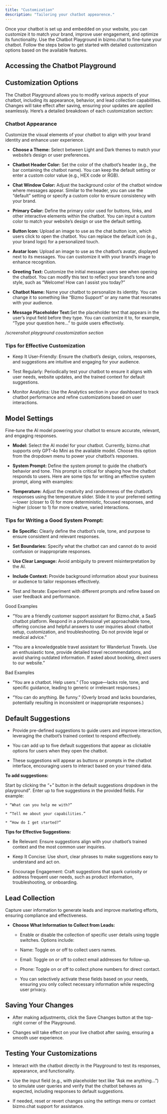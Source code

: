 ```yaml
---
title: "Customization"
description: "Tailoring your chatbot appearence."
---
```


Once your chatbot is set up and embedded on your website, you can customize it to match your brand, improve user engagement, and optimize its functionality. Use the Chatbot Playground in bizmo.chat to fine-tune your chatbot. Follow the steps below to get started with detailed customization options based on the available features.

## Accessing the Chatbot Playground

<Steps>
  <Step title="Log in to your Bizmo.chat account." />

  <Step title="Navigate to the Playground section in the left-hand sidebar of the dashboard." />
</Steps>

## Customization Options

The Chatbot Playground allows you to modify various aspects of your chatbot, including its appearance, behavior, and lead collection capabilities. Changes will take effect after saving, ensuring your updates are applied seamlessly. Here’s a detailed breakdown of each customization section:

### Chatbot Appearance

Customize the visual elements of your chatbot to align with your brand identity and enhance user experience.

* **Choose a Theme:**  Select between Light and Dark themes to match your website’s design or user preferences.

* **Chatbot Header Color:**  Set the color of the chatbot’s header (e.g., the bar containing the chatbot name). You can keep the default setting or enter a custom color value (e.g., HEX code or RGB).

* **Chat Window Color:**  Adjust the background color of the chatbot window where messages appear. Similar to the header, you can use the “default” setting or specify a custom color to ensure consistency with your brand.

* **Primary Color:** Define the primary color used for buttons, links, and other interactive elements within the chatbot. You can input a custom color to match your website’s design or use the default setting.

* **Button Icon:** Upload an image to use as the chat button icon, which users click to open the chatbot. You can replace the default icon (e.g., your brand logo) for a personalized touch.

* **Avatar Icon:** Upload an image to use as the chatbot’s avatar, displayed next to its messages. You can customize it with your brand’s image to enhance recognition.

* **Greeting Text:** Customize the initial message users see when opening the chatbot. You can modify this text to reflect your brand’s tone and style, such as “Welcome! How can I assist you today?”

* **Chatbot Name:** Name your chatbot to personalize its identity. You can change it to something like “Bizmo Support” or any name that resonates with your audience.

* **Message Placeholder Text:**&#x53;et the placeholder text that appears in the user’s input field before they type. You can customize it to, for example, “Type your question here…” to guide users effectively.



*/screenshot playground coustomization section*

### Tips for Effective Customization

* Keep It User-Friendly: Ensure the chatbot’s design, colors, responses, and suggestions are intuitive and engaging for your audience.

* Test Regularly: Periodically test your chatbot to ensure it aligns with user needs, website updates, and the trained context for default suggestions.

* Monitor Analytics: Use the Analytics section in your dashboard to track chatbot performance and refine customizations based on user interactions.

## Model Settings

Fine-tune the AI model powering your chatbot to ensure accurate, relevant, and engaging responses.

* **Model:** Select the AI model for your chatbot. Currently, bizmo.chat supports only GPT-4o Mini as the available model. Choose this option from the dropdown menu to power your chatbot’s responses.

* **System Prompt:** Define the system prompt to guide the chatbot’s behavior and tone. This prompt is critical for shaping how the chatbot responds to users. Here are some tips for writing an effective system prompt, along with examples:

* **Temperature:** Adjust the creativity and randomness of the chatbot’s responses using the temperature slider. Slide it to your preferred setting—lower (closer to 0) for more deterministic, focused responses, and higher (closer to 1) for more creative, varied interactions.

### &#x20;Tips for Writing a Good System Prompt:&#xA;

* **Be Specific:** Clearly define the chatbot’s role, tone, and purpose to ensure consistent and relevant responses.

* **Set Boundaries:** Specify what the chatbot can and cannot do to avoid confusion or inappropriate responses.

* **Use Clear Language:** Avoid ambiguity to prevent misinterpretation by the AI.

* **Include Context:** Provide background information about your business or audience to tailor responses effectively.

* Test and Iterate: Experiment with different prompts and refine based on user feedback and performance.

<Tip>
  Good Examples

  * “You are a friendly customer support assistant for Bizmo.chat, a SaaS chatbot platform. Respond in a professional yet approachable tone, offering concise and helpful answers to user inquiries about chatbot setup, customization, and troubleshooting. Do not provide legal or medical advice.”

  * “You are a knowledgeable travel assistant for Wanderlust Travels. Use an enthusiastic tone, provide detailed travel recommendations, and avoid sharing outdated information. If asked about booking, direct users to our website.”
</Tip>

<Warning>
  Bad Examples

  * “You are a chatbot. Help users.” (Too vague—lacks role, tone, and specific guidance, leading to generic or irrelevant responses.)

  * “You can do anything. Be funny.” (Overly broad and lacks boundaries, potentially resulting in inconsistent or inappropriate responses.)
</Warning>

## **Default Suggestions**

* Provide pre-defined suggestions to guide users and improve interaction, leveraging the chatbot’s trained context to respond effectively.

* &#x20;You can add up to five default suggestions that appear as clickable options for users when they open the chatbot.&#x20;

* These suggestions will appear as buttons or prompts in the chatbot interface, encouraging users to interact based on your trained data.

**To add suggestions:**

<Steps>
  <Step title="Step 1">
    Start by clicking the “+” button in the default suggestions dropdown in the playground".
  </Step>

  <Step title="Step 2">
    Enter up to five suggestions in the provided fields. For example:

    * “What can you help me with?”

    * “Tell me about your capabilities.”

    * “How do I get started?”
  </Step>
</Steps>

**Tips for Effective Suggestions:**

* Be Relevant: Ensure suggestions align with your chatbot’s trained context and the most common user inquiries.

* Keep It Concise: Use short, clear phrases to make suggestions easy to understand and act on.

* Encourage Engagement: Craft suggestions that spark curiosity or address frequent user needs, such as product information, troubleshooting, or onboarding.

## Lead Collection

Capture user information to generate leads and improve marketing efforts, ensuring compliance and effectiveness.

* **Choose What Information to Collect from Leads:**

  * Enable or disable the collection of specific user details using toggle switches. Options include:

  * Name: Toggle on or off to collect users names.

  * Email: Toggle on or off to collect email addresses for follow-up.

  * Phone: Toggle on or off to collect phone numbers for direct contact.

  * You can selectively activate these fields based on your needs, ensuring you only collect necessary information while respecting user privacy.

## **Saving Your Changes**

* After making adjustments, click the Save Changes button at the top-right corner of the Playground.

* Changes will take effect on your live chatbot after saving, ensuring a smooth user experience.

## **Testing Your Customizations**

* Interact with the chatbot directly in the Playground to test its responses, appearance, and functionality.

* Use the input field (e.g., with placeholder text like “Ask me anything…”) to simulate user queries and verify that the chatbot behaves as expected, including responses to default suggestions.

* If needed, reset or revert changes using the settings menu or contact bizmo.chat support for assistance.

##

##

##
